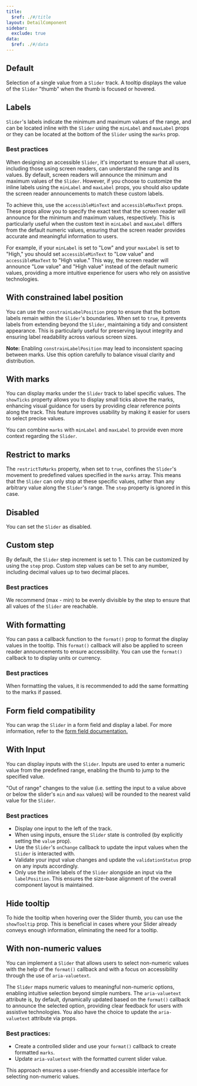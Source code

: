```yaml
---
title:
  $ref: ./#/title
layout: DetailComponent
sidebar:
  exclude: true
data:
  $ref: ./#/data
---
```


## Default

Selection of a single value from a `Slider` track. A tooltip displays the value of the `Slider` "thumb" when the thumb is focused or hovered.

<LivePreview componentName="slider" exampleName="Default" />

## Labels

`Slider`'s labels indicate the minimum and maximum values of the range, and can be located inline with the `Slider` using the `minLabel` and `maxLabel` props or they can be located at the bottom of the `Slider` using the `marks` prop.

### Best practices

When designing an accessible `Slider`, it's important to ensure that all users, including those using screen readers, can understand the range and its values. By default, screen readers will announce the minimum and maximum values of the `Slider`. However, if you choose to customize the inline labels using the `minLabel` and `maxLabel` props, you should also update the screen reader announcements to match these custom labels.

To achieve this, use the `accessibleMinText` and `accessibleMaxText` props. These props allow you to specify the exact text that the screen reader will announce for the minimum and maximum values, respectively. This is particularly useful when the custom text in `minLabel` and `maxLabel` differs from the default numeric values, ensuring that the screen reader provides accurate and meaningful information to users.

For example, if your `minLabel` is set to "Low" and your `maxLabel` is set to "High," you should set `accessibleMinText` to "Low value" and `accessibleMaxText` to "High value." This way, the screen reader will announce "Low value" and "High value" instead of the default numeric values, providing a more intuitive experience for users who rely on assistive technologies.

<LivePreview componentName="slider" exampleName="WithLabels" />

## With constrained label position

You can use the `constrainLabelPosition` prop to ensure that the bottom labels remain within the `Slider`'s boundaries. When set to `true`, it prevents labels from extending beyond the `Slider`, maintaining a tidy and consistent appearance. This is particularly useful for preserving layout integrity and ensuring label readability across various screen sizes.

**Note:** Enabling `constrainLabelPosition` may lead to inconsistent spacing between marks. Use this option carefully to balance visual clarity and distribution.

<LivePreview
  componentName="slider"
  exampleName="WithConstrainedLabelPosition"
/>

## With marks

You can display marks under the `Slider` track to label specific values. The `showTicks` property allows you to display small ticks above the marks, enhancing visual guidance for users by providing clear reference points along the track. This feature improves usability by making it easier for users to select precise values.

You can combine `marks` with `minLabel` and `maxLabel` to provide even more context regarding the `Slider`.

<LivePreview componentName="slider" exampleName="WithMarks" />

## Restrict to marks

The `restrictToMarks` property, when set to `true`, confines the `Slider`'s movement to predefined values specified in the `marks` array. This means that the `Slider` can only stop at these specific values, rather than any arbitrary value along the `Slider`'s range. The `step` property is ignored in this case.

<LivePreview componentName="slider" exampleName="WithRestrictToMarks" />

## Disabled

You can set the `Slider` as disabled.

<LivePreview componentName="slider" exampleName="Disabled" />

## Custom step

By default, the `Slider` step increment is set to 1. This can be customized by using the `step` prop. Custom step values can be set to any number, including decimal values up to two decimal places.

### Best practices

We recommend (max - min) to be evenly divisible by the step to ensure that all values of the `Slider` are reachable.

<LivePreview componentName="slider" exampleName="WithCustomStep" />

## With formatting

You can pass a callback function to the `format()` prop to format the display values in the tooltip. This `format()` callback will also be applied to screen reader announcements to ensure accessibility. You can use the `format()` callback to to display units or currency.

### Best practices

When formatting the values, it is recommended to add the same formatting to the marks if passed.

<LivePreview componentName="slider" exampleName="WithFormatting" />

## Form field compatibility

You can wrap the `Slider` in a form field and display a label. For more information, refer to the [form field documentation.](/salt/components/form-field/examples)

<LivePreview componentName="slider" exampleName="WithFormField" />

## With Input

You can display inputs with the `Slider`. Inputs are used to enter a numeric value from the predefined range, enabling the thumb to jump to the specified value.

"Out of range" changes to the value (i.e. setting the input to a value above or below the slider's `min` and `max` values) will be rounded to the nearest valid value for the `Slider`.

### Best practices

- Display one input to the left of the track.
- When using inputs, ensure the `Slider` state is controlled (by explicitly setting the `value` prop).
- Use the `Slider`'s `onChange` callback to update the input values when the `Slider` is interacted with.
- Validate your input value changes and update the `validationStatus` prop on any inputs accordingly.
- Only use the inline labels of the `Slider` alongside an input via the `labelPosition`. This ensures the size-base alignment of the overall component layout is maintained.

<LivePreview componentName="slider" exampleName="WithInput" />

## Hide tooltip

To hide the tooltip when hovering over the Slider thumb, you can use the `showTooltip` prop. This is beneficial in cases where your Slider already conveys enough information, eliminating the need for a tooltip.

<LivePreview componentName="slider" exampleName="WithHiddenTooltip" />

## With non-numeric values

You can implement a `Slider` that allows users to select non-numeric values with the help of the `format()` callback and with a focus on accessibility through the use of `aria-valuetext`.

The `Slider` maps numeric values to meaningful non-numeric options, enabling intuitive selection beyond simple numbers. The `aria-valuetext` attribute is, by default, dynamically updated based on the `format()` callback to announce the selected option, providing clear feedback for users with assistive technologies. You also have the choice to update the `aria-valuetext` attribute via props.

### Best practices:

- Create a controlled slider and use your `format()` callback to create formatted `marks`.
- Update `aria-valuetext` with the formatted current slider value.

This approach ensures a user-friendly and accessible interface for selecting non-numeric values.

<LivePreview componentName="slider" exampleName="WithNonNumericValues" />
